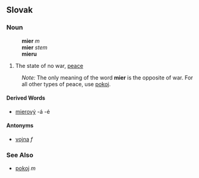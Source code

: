 ==Slovak==
===Noun===
:'''mier''' ''m''
:'''mier''' ''stem''
:'''mieru''' ''{{gensg}}''
:{{decpat}} {{stroj}}
# The state of no war, [[peace]]

:''Note:'' The only meaning of the word '''mier''' is the opposite of war. For all other types of peace, use [[pokoj#Slovak|pokoj]].
====Derived Words====
* [[mierový]] -á -é
====Antonyms====
* [[vojna#Slovak|vojna]] ''f''
===See Also===
* [[pokoj#Slovak|pokoj]] ''m''